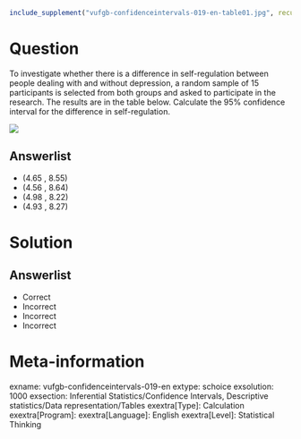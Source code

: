 ```r
include_supplement("vufgb-confidenceintervals-019-en-table01.jpg", recursive = TRUE)
```

Question
========
  
To investigate whether there is a difference in self-regulation between people dealing with and without depression, a random sample of 15 participants is selected from both groups and asked to participate in the research. The results are in the table below. Calculate the 95% confidence interval for the difference in self-regulation.  

![](vufgb-confidenceintervals-019-en-table01.jpg)
  
Answerlist
----------
* (4.65 , 8.55)
* (4.56 , 8.64)
* (4.98 , 8.22) 
* (4.93 , 8.27)

Solution
========

Answerlist
----------
* Correct
* Incorrect
* Incorrect
* Incorrect

Meta-information
================
exname: vufgb-confidenceintervals-019-en
extype: schoice
exsolution: 1000
exsection: Inferential Statistics/Confidence Intervals, Descriptive statistics/Data representation/Tables
exextra[Type]: Calculation
exextra[Program]: 
exextra[Language]: English
exextra[Level]: Statistical Thinking
